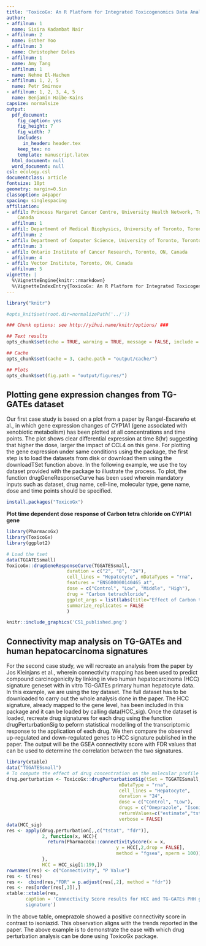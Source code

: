 ```yaml
---
title: 'ToxicoGx: An R Platform for Integrated Toxicogenomics Data Analysis'
author:
- affilnum: 1
  name: Sisira Kadambat Nair
- affilnum: 2
  name: Esther Yoo
- affilnum: 3
  name: Christopher Eeles
- affilnum: 1
  name: Amy Tang
- affilnum: 1
  name: Nehme El-Hachem
- affilnum: 1, 2, 5
  name: Petr Smirnov
- affilnum: 1, 2, 3, 4, 5
  name: Benjamin Haibe-Kains
capsize: normalsize
output:
  pdf_document:
    fig_caption: yes
    fig_height: 7
    fig_width: 7
    includes:
      in_header: header.tex
    keep_tex: no
    template: manuscript.latex
  html_document: null
  word_document: null
csl: ecology.csl
documentclass: article
fontsize: 10pt
geometry: margin=0.5in
classoption: a4paper
spacing: singlespacing
affiliation:
- affil: Princess Margaret Cancer Centre, University Health Network, Toronto, ON,
    Canada
  affilnum: 1
- affil: Department of Medical Biophysics, University of Toronto, Toronto, ON, Canada
  affilnum: 2
- affil: Department of Computer Science, University of Toronto, Toronto, ON, Canada
  affilnum: 3
- affil: Ontario Institute of Cancer Research, Toronto, ON, Canada
  affilnum: 4
- affil: Vector Institute, Toronto, ON, Canada
  affilnum: 5
vignette: |
  %\VignetteEngine{knitr::rmarkdown} 
  %\VignetteIndexEntry{ToxicoGx: An R Platform for Integrated Toxicogenomics Data Analysis}
---
```


```r

library("knitr")

#opts_knit$set(root.dir=normalizePath('../'))

### Chunk options: see http://yihui.name/knitr/options/ ###

## Text results
opts_chunk$set(echo = TRUE, warning = TRUE, message = FALSE, include = TRUE)

## Cache
opts_chunk$set(cache = 3, cache.path = "output/cache/")

## Plots
opts_chunk$set(fig.path = "output/figures/")

```

## Plotting gene expression changes from TG-GATEs dataset

Our first case study is based on a plot from a paper by Rangel-Escareño et al., in which gene expression changes of CYP1A1 (gene associated with xenobiotic metabolism) has been plotted at all concentrations and time points. The plot shows clear differential expression at time 8(hr) suggesting that higher the dose, larger the impact of CCL4 on this gene.
For plotting the gene expression under same conditions using the package, the first step is to load the datasets from disk or download them using the downloadTSet function above. In the following example, we use the toy dataset provided with the package to illustrate the process. 
To plot, the function drugGeneResponseCurve has been used wherein mandatory inputs such as dataset, drug name, cell-line, molecular type, gene name, dose and time points should be specified.

```r
install.packages("ToxicoGx")
```

**Plot time dependent dose response of Carbon tetra chloride on CYP1A1 gene**
```r
library(PharmacoGx)
library(ToxicoGx)
library(ggplot2)

# Load the tset 
data(TGGATESsmall)
ToxicoGx::drugGeneResponseCurve(TGGATESsmall, 
                      duration = c("2", "8", "24"), 
                      cell_lines = "Hepatocyte", mDataTypes = "rna", 
                      features = "ENSG00000140465_at",
                      dose = c("Control", "Low", "Middle", "High"),
                      drug = "Carbon tetrachloride",
                      ggplot_args = list(labs(title="Effect of Carbon tetra chloride on CYP1A1")),
                      summarize_replicates = FALSE
                      )

```

```r
knitr::include_graphics('CS1_published.png')
```

## Connectivity map analysis on TG-GATEs and human hepatocarcinoma signatures

For the second case study, we will recreate an analysis from the paper by Jos Kleinjans et al., wherein connectivity mapping has been used to predict compound carcinogenicity
by linking in vivo human hepatocarcinoma (HCC) signature geneset with in vitro TG-GATEs primary human hepatocyte data. In this example, we are using the toy dataset. The full dataset has to be downloaded to carry out the whole analysis done in the paper.
The HCC signature, already mapped to the gene level, has been included in this package and it can be loaded by calling data(HCC_sig). Once the dataset is loaded, recreate drug signatures for each drug using the function drugPerturbationSig to peform statistical modelling of the transcriptomic response to the application of each drug. We then compare the observed up-regulated and down-regulated genes to HCC signature published in the paper. The output will be the GSEA connectivity score with FDR values that can be used to determine the correlation between the two signatures.


```r
library(xtable)
data("TGGATESsmall")
# To compute the effect of drug concentration on the molecular profile of the cell
drug.perturbation <- ToxicoGx::drugPerturbationSig(tSet = TGGATESsmall,
                                         mDataType = "rna",
                                         cell_lines = "Hepatocyte",
                                         duration = "24",
                                         dose = c("Control", "Low"),
                                         drugs = c("Omeprazole", "Isoniazid"),
                                         returnValues=c("estimate","tstat", "pvalue", "fdr"),
                                         verbose = FALSE)
data(HCC_sig)
res <- apply(drug.perturbation[,,c("tstat", "fdr")],
             2, function(x, HCC){
               return(PharmacoGx::connectivityScore(x = x,
                                        y = HCC[,2,drop = FALSE],
                                        method = "fgsea", nperm = 100))
             },
             HCC = HCC_sig[1:199,])
rownames(res) <- c("Connectivity", "P Value")
res <- t(res)
res <-  cbind(res,"FDR" = p.adjust(res[,2], method = "fdr"))
res <- res[order(res[,3]),]
xtable::xtable(res,
       caption = 'Connectivity Score results for HCC and TG-GATEs PHH gene
       signature')
```

In the above table, omeprazole showed a positive connectivity score in contrast to isoniazid. This observation aligns with the trends reported in the paper. The above example is to demonstrate the ease with which drug perturbation analysis can be done using ToxicoGx package.

